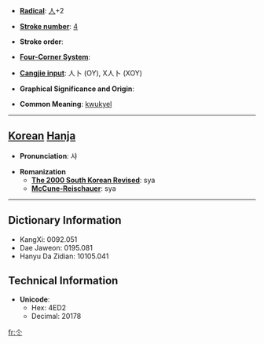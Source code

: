 * '''[[Wiktionary:Chinese radical index| Radical]]''': [[Wiktionary:Chinese radical index 人|人]]+2

* '''[[Wiktionary:Chinese total strokes index|Stroke number]]''': [[Wiktionary:Chinese total strokes index 4|4]]

* '''Stroke order''': 

* '''[[Wiktionary:Chinese four corner index|Four-Corner System]]''': 

* '''[[Wiktionary:Chinese Cangjie index|Cangjie input]]''': 人卜 (OY), X人卜 (XOY)

* '''Graphical Significance and Origin''': 

* '''Common Meaning''': [[kwukyel]]

----

== [[Korean]] [[Hanja]] ==

* '''Pronunciation''': 샤

* '''Romanization'''
** '''[[The 2000 South Korean Revised Romanization|The 2000 South Korean Revised]]''': sya
** '''[[McCune-Reischauer]]''': sya

----

== Dictionary Information ==

* KangXi: 0092.051
* Dae Jaweon: 0195.081
* Hanyu Da Zidian: 10105.041

== Technical Information ==

* '''Unicode''':
** Hex: 4ED2
** Decimal: 20178

[[fr:仒]]